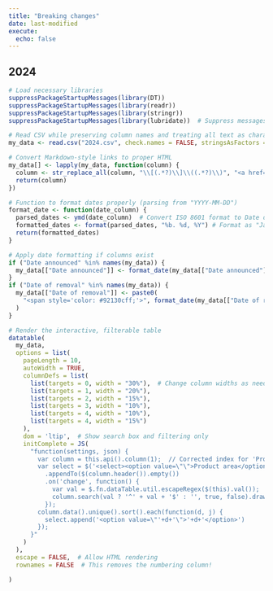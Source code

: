 ```yaml
---
title: "Breaking changes"
date: last-modified
execute:
  echo: false
---
```


## 2024

```r
# Load necessary libraries
suppressPackageStartupMessages(library(DT))
suppressPackageStartupMessages(library(readr))
suppressPackageStartupMessages(library(stringr))
suppressPackageStartupMessages(library(lubridate))  # Suppress messages from lubridate

# Read CSV while preserving column names and treating all text as characters
my_data <- read.csv("2024.csv", check.names = FALSE, stringsAsFactors = FALSE)

# Convert Markdown-style links to proper HTML
my_data[] <- lapply(my_data, function(column) {
  column <- str_replace_all(column, "\\[(.*?)\\]\\((.*?)\\)", "<a href='\\2'>\\1</a>") # Convert links
  return(column)
})

# Function to format dates properly (parsing from "YYYY-MM-DD")
format_date <- function(date_column) {
  parsed_dates <- ymd(date_column)  # Convert ISO 8601 format to Date object
  formatted_dates <- format(parsed_dates, "%b. %d, %Y") # Format as "Jan. 26, 2024"
  return(formatted_dates)
}

# Apply date formatting if columns exist
if ("Date announced" %in% names(my_data)) {
  my_data[["Date announced"]] <- format_date(my_data[["Date announced"]])
}
if ("Date of removal" %in% names(my_data)) {
  my_data[["Date of removal"]] <- paste0(
    "<span style='color: #92130cff;'>", format_date(my_data[["Date of removal"]]), "</span>"
  )
}

# Render the interactive, filterable table
datatable(
  my_data, 
  options = list(
    pageLength = 10, 
    autoWidth = TRUE,
    columnDefs = list(
      list(targets = 0, width = "30%"),  # Change column widths as needed
      list(targets = 1, width = "20%"),
      list(targets = 2, width = "15%"),
      list(targets = 3, width = "10%"),
      list(targets = 4, width = "10%"),
      list(targets = 4, width = "15%")
    ),
    dom = 'ltip',  # Show search box and filtering only
    initComplete = JS(
      "function(settings, json) {
        var column = this.api().column(1);  // Corrected index for 'Product area' (2nd column, so index 1)
        var select = $('<select><option value=\"\">Product area</option></select>')
          .appendTo($(column.header()).empty())
          .on('change', function() {
            var val = $.fn.dataTable.util.escapeRegex($(this).val());
            column.search(val ? '^' + val + '$' : '', true, false).draw();
          });
        column.data().unique().sort().each(function(d, j) {
          select.append('<option value=\"'+d+'\">'+d+'</option>')
        });
      }"
    )
  ), 
  escape = FALSE,  # Allow HTML rendering
  rownames = FALSE  # This removes the numbering column!

)
```
